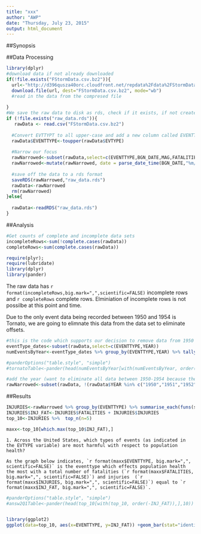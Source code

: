 ```yaml
---
title: "xxx"
author: "AWP"
date: "Thursday, July 23, 2015"
output: html_document
---
```



##Synopsis


##Data Processing
```r

library(dplyr)
#download data if not already downloaded
if(!file.exists("FStormData.csv.bz2")){
  url<-"http://d396qusza40orc.cloudfront.net/repdata%2Fdata%2FStormData.csv.bz2"
  download.file(url, dest="FStormData.csv.bz2", mode="wb") 
  #read in the data from the compresed file
  
}
#We save the raw data to disk as rds, check if it exists, if not create it.
if (!file.exists("raw_data.rds")){
   rawData <- read.csv("FStormData.csv.bz2")
  
  #Convert EVTTYPT to all upper-case and add a new column called EVENTTYPE
  rawData$EVENTTYPE<-toupper(rawData$EVTYPE)
  
  #Narrow our focus
  rawNarrowed<-subset(rawData,select=c(EVENTTYPE,BGN_DATE,MAG,FATALITIES,INJURIES,PROPDMG,PROPDMGEXP,CROPDMG,CROPDMGEXP,WFO))
  rawNarrowed<-mutate(rawNarrowed, date = parse_date_time(BGN_DATE,"%m/%d/%y %H%M%S"),YEAR = year(date))
  
  #save off the data to a rds format
  saveRDS(rawNarrowed,"raw_data.rds")
  rawData<-rawNarrowed
  rm(rawNarrowed)
}else{
 
  rawData<-readRDS("raw_data.rds")
}
```


##Analysis
```r
#Get counts of complete and incomplete data sets
incompleteRows<-sum(!complete.cases(rawData))
completeRows<-sum(complete.cases(rawData))

require(plyr); 
require(lubridate)
library(dplyr)
library(pander)
```

The raw data has `r format(incompleteRows,big.mark=",",scientific=FALSE)` incomplete rows and `r completeRows` complete rows. Elminiation of incomplete rows is not possilbe at this point and time.


Due to the only event data being recorded between 1950 and 1954 is Tornato, we are going to elimnate this data from the data set to eliminate offsets.


```r
#this is the code which supports our decision to remove data from 1950 - 1954.
eventType_dates<-subset(rawData,select=c(EVENTTYPE,YEAR)) 
numEventsByYear<-eventType_dates %>% group_by(EVENTTYPE,YEAR) %>% tally()

#panderOptions("table.style", "simple")
#tornatoTable<-pander(head(numEventsByYear[with(numEventsByYear, order(YEAR)),],10))
```



```r

#add the year (want to eliminate all data between 1950-1954 because they only recored one Event type during that time)
rawNarrowed<-subset(rawData, !(rawData$YEAR %in% c("1950","1951","1952","1953","1954")),select=c(EVENTTYPE,MAG,FATALITIES,INJURIES,PROPDMG,PROPDMGEXP,CROPDMG,CROPDMGEXP,WFO))

```


##Results
```r
INJURIES<-rawNarrowed %>% group_by(EVENTTYPE) %>% summarise_each(funs(sum),vars=c(-MAG,-WFO,-PROPDMGEXP,-PROPDMG,-CROPDMG,-CROPDMGEXP))
INJURIES$INJ_FAT<-INJURIES$FATALITIES + INJURIES$INJURIES
top_10<-INJURIES %>%  top_n(n=5)

maxx<-top_10[which.max(top_10$INJ_FAT),]

```

    1. Across the United States, which types of events (as indicated in the EVTYPE variable) are most harmful with respect to population health?
    
    As the graph below indicates, `r format(maxx$EVENTTYPE, big.mark=",", scientific=FALSE)` is the eventtype which effects population health the most with a total number of fatalities (`r format(maxx$FATALITIES, big.mark=",", scientific=FALSE)`) and injuries  (`r format(maxx$INJURIES, big.mark=",", scientific=FALSE)`) equal to `r format(maxx$INJ_FAT, big.mark=",", scientific=FALSE)`.

```r


#panderOptions("table.style", "simple")
#answ2Q1Table<-pander(head(top_10[with(top_10, order(-INJ_FAT)),],10))


library(ggplot2)
ggplot(data=top_10, aes(x=EVENTTYPE, y=INJ_FAT)) +geom_bar(stat="identity")+theme(axis.text.x=element_text(angle=90,hjust=1,vjust=0.5))
```

